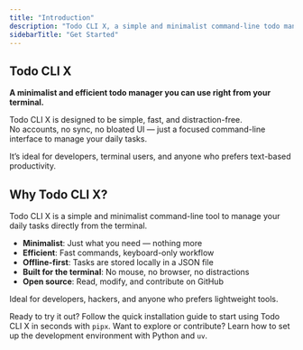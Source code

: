 ```yaml
---
title: "Introduction"
description: "Todo CLI X, a simple and minimalist command-line todo manager!"
sidebarTitle: "Get Started"
---
```


## Todo CLI X

**A minimalist and efficient todo manager you can use right from your terminal.**

Todo CLI X is designed to be simple, fast, and distraction-free.\
No accounts, no sync, no bloated UI — just a focused command-line interface to manage your daily tasks.

It’s ideal for developers, terminal users, and anyone who prefers text-based productivity.

## Why Todo CLI X?

Todo CLI X is a simple and minimalist command-line tool to manage your daily tasks directly from the terminal.

- **Minimalist**: Just what you need — nothing more
- **Efficient**: Fast commands, keyboard-only workflow
- **Offline-first**: Tasks are stored locally in a JSON file
- **Built for the terminal**: No mouse, no browser, no distractions
- **Open source**: Read, modify, and contribute on GitHub

Ideal for developers, hackers, and anyone who prefers lightweight tools.

<CardGroup cols={2}>
  <Card title="Installation" icon="terminal" href="./installation">
    Ready to try it out? Follow the quick installation guide to start using Todo CLI X in seconds with <code>pipx</code>.
  </Card>
    <Card title="Development" icon="code" href="/dev/development">
    Want to explore or contribute? Learn how to set up the development environment with Python and <code>uv</code>.
  </Card>
</CardGroup>